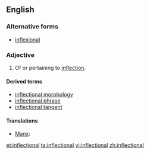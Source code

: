 ==English==

===Alternative forms===
* [[inflexional]]

===Adjective===
{{en-adj}}

# Of or pertaining to [[inflection]].

====Derived terms====
* [[inflectional morphology]]
* [[inflectional phrase]]
* [[inflectional tangent]]

====Translations====
{{trans-top}}
* [[Manx]]: {{t-|gv|yn-filleydagh}}
{{trans-mid}}
{{trans-bottom}}

[[et:inflectional]]
[[ta:inflectional]]
[[vi:inflectional]]
[[zh:inflectional]]